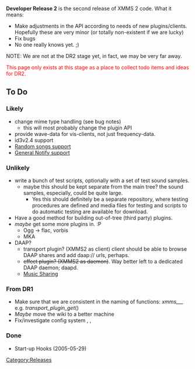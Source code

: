{{Navbar}}

'''Developer Release 2''' is the second release of XMMS 2 code. What it means:

* Make adjustments in the API according to needs of new plugins/clients. Hopefully these are very minor (or totally non-existent if we are lucky)
* Fix bugs
* No one really knows yet. ;)

NOTE: We are not at the DR2 stage yet, in fact, we may be very far away.

<span style="color: red">This page only exists at this stage as a place to collect todo items and ideas for DR2.</span>

== To Do ==

=== Likely ===
* change mime type handling {{Bug|65}} (see bug notes)
** this will most probably change the plugin API
* provide wave-data for vis-clients, not just frequency-data.
* id3v2.4 support {{Bug|152}}
* [[Random songs support]] {{Bug|90}}
* [[General Notify support]] {{Bug|50}}


=== Unlikely ===
* write a bunch of test scripts, optionally with a set of test sound samples.
** maybe this should be kept separate from the main tree? the sound samples, especially, could be quite large.
*** Yes this should definitely be a separate repository, where testing procedures are defined and media files for testing and scripts to do automatic testing are available for download.
* Have a good method for building out-of-tree (third party) plugins.
* ''maybe'' get some more plugins in. :P
** Ogg -> flac, vorbis
** MKA
* DAAP?
** transport plugin? (XMMS2 as client) client should be able to browse DAAP shares and add daap:// urls, perhaps.
** <strike>effect plugin? (XMMS2 as daemon)</strike>. Way better left to a dedicated DAAP daemon; daapd.
** [[Music Sharing]]

=== From DR1 ===
* Make sure that we are consistent in the naming of functions: ''xmms_<module>_<submodule>_<operation>'' e.g. ''transport_plugin_get''()
* ''Maybe'' move the wiki to a better machine
* Fix/investigate config system {{Bug|99}}, {{Bug|97}}, {{Bug|19}}

=== Done ===
* Start-up Hooks (2005-05-29)

[[Category:Releases]]